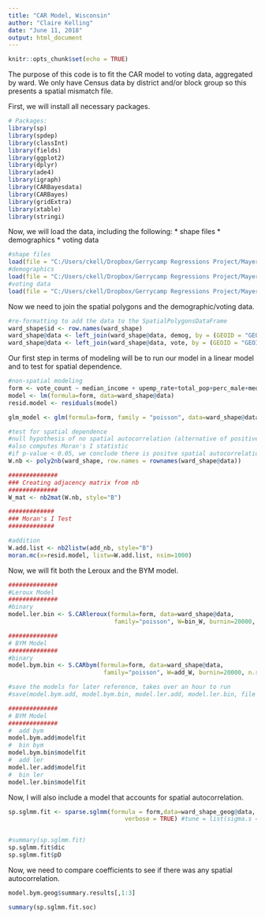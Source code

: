 ```yaml
---
title: "CAR Model, Wisconsin"
author: "Claire Kelling"
date: "June 11, 2018"
output: html_document
---
```


```r
knitr::opts_chunk$set(echo = TRUE)
```

The purpose of this code is to fit the CAR model to voting data, aggregated by ward. We only have Census data by district and/or block group so this presents a spatial mismatch file. 

First, we will install all necessary packages.
```r
# Packages:
library(sp)
library(spdep)
library(classInt)
library(fields)
library(ggplot2)
library(dplyr)
library(ade4) 
library(igraph) 
library(CARBayesdata)
library(CARBayes)
library(gridExtra)
library(xtable)
library(stringi)
```

Now, we will load the data, including the following:
* shape files
* demographics
* voting data
```r
#shape files
load(file = "C:/Users/ckell/Dropbox/Gerrycamp Regressions Project/Mayer Project/ward_shape.Rdata")
#demographics
load(file = "C:/Users/ckell/Dropbox/Gerrycamp Regressions Project/Mayer Project/demog.Rdata")
#voting data
load(file = "C:/Users/ckell/Dropbox/Gerrycamp Regressions Project/Mayer Project/vote.Rdata")
```

Now we need to join the spatial polygons and the demographic/voting data.
```r
#re-formatting to add the data to the SpatialPolygonsDataFrame
ward_shape$id <- row.names(ward_shape)
ward_shape@data <- left_join(ward_shape@data, demog, by = (GEOID = "GEOID"))
ward_shape@data <- left_join(ward_shape@data, vote, by = (GEOID = "GEOID"))
```


Our first step in terms of modeling will be to run our model in a linear model and to test for spatial dependence. 
```r
#non-spatial modeling
form <- vote_count ~ median_income + upemp_rate+total_pop+perc_male+med_age+herf_index
model <- lm(formula=form, data=ward_shape@data)
resid.model <- residuals(model)

glm_model <- glm(formula=form, family = "poisson", data=ward_shape@data)

#test for spatial dependence
#null hypothesis of no spatial autocorrelation (alternative of positive spatial autocorrelation)
#also computes Moran's I statistic 
#if p-value < 0.05, we conclude there is positve spatial autocorrelation
W.nb <- poly2nb(ward_shape, row.names = rownames(ward_shape@data))

##############
### Creating adjacency matrix from nb
##############
W_mat <- nb2mat(W.nb, style="B")

#############
### Moran's I Test
#############

#addition
W.add.list <- nb2listw(add_nb, style="B")
moran.mc(x=resid.model, listw=W.add.list, nsim=1000)

```


Now, we will fit both the Leroux and the BYM model.
```r
##############
#Leroux Model
##############
#binary
model.ler.bin <- S.CARleroux(formula=form, data=ward_shape@data,
                              family="poisson", W=bin_W, burnin=20000, n.sample=120000, thin=10)

##############
# BYM Model
##############
#binary
model.bym.bin <- S.CARbym(formula=form, data=ward_shape@data,
                           family="poisson", W=add_W, burnin=20000, n.sample=120000, thin=10)

#save the models for later reference, takes over an hour to run
#save(model.bym.add, model.bym.bin, model.ler.add, model.ler.bin, file = "C:/Users/ckell/Dropbox/Gerrycamp Regressions Project/Mayer Project/prelim_fit/ward_shape.Rdata")

##############
# BYM Model
##############
#  add bym
model.bym.add$modelfit
#  bin bym
model.bym.bin$modelfit
#  add ler
model.ler.add$modelfit
#  bin ler
model.ler.bin$modelfit
```

Now, I will also include a model that accounts for spatial autocorrelation.
```r
sp.sglmm.fit <- sparse.sglmm(formula = form,data=ward_shape_geog@data, family = poisson, A = W_mat,
                                 verbose = TRUE) #tune = list(sigma.s = 0.02)


#summary(sp.sglmm.fit)
sp.sglmm.fit$dic
sp.sglmm.fit$pD
```

Now, we need to compare coefficients to see if there was any spatial autocorrelation.
```r
model.bym.geog$summary.results[,1:3]

summary(sp.sglmm.fit.soc)
```

